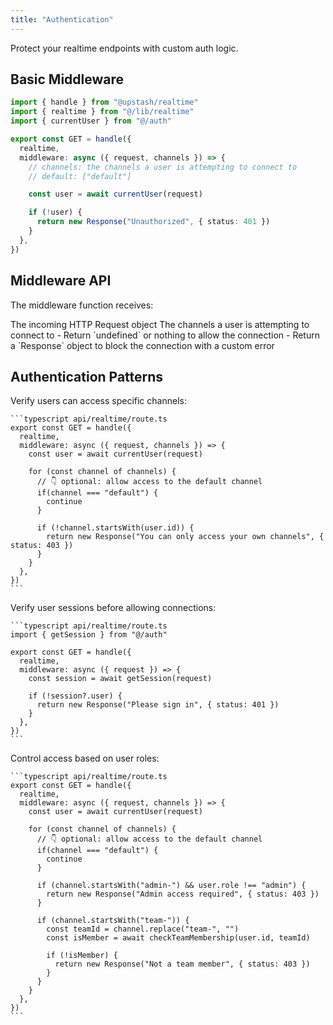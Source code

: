 ```yaml
---
title: "Authentication"
---
```


Protect your realtime endpoints with custom auth logic.

## Basic Middleware

```typescript api/realtime/route.ts
import { handle } from "@upstash/realtime"
import { realtime } from "@/lib/realtime"
import { currentUser } from "@/auth"

export const GET = handle({
  realtime,
  middleware: async ({ request, channels }) => {
    // channels: the channels a user is attempting to connect to
    // default: ["default"]

    const user = await currentUser(request)

    if (!user) {
      return new Response("Unauthorized", { status: 401 })
    }
  },
})
```

## Middleware API

The middleware function receives:

<ParamField path="request" type="Request">
  The incoming HTTP Request object
</ParamField>

<ParamField path="channels" type="string[]" default="['default']">
  The channels a user is attempting to connect to
</ParamField>

<ResponseField name="return">
  - Return `undefined` or nothing to allow the connection - Return a `Response` object to
  block the connection with a custom error
</ResponseField>

## Authentication Patterns

<AccordionGroup>
 <Accordion title="User-Based Auth">
    Verify users can access specific channels:

    ```typescript api/realtime/route.ts
    export const GET = handle({
      realtime,
      middleware: async ({ request, channels }) => {
        const user = await currentUser(request)

        for (const channel of channels) {
          // 👇 optional: allow access to the default channel
          if(channel === "default") {
            continue
          }

          if (!channel.startsWith(user.id)) {
            return new Response("You can only access your own channels", { status: 403 })
          }
        }
      },
    })
    ```

  </Accordion>
  
  <Accordion title="Session-Based Auth">
    Verify user sessions before allowing connections:

    ```typescript api/realtime/route.ts
    import { getSession } from "@/auth"

    export const GET = handle({
      realtime,
      middleware: async ({ request }) => {
        const session = await getSession(request)

        if (!session?.user) {
          return new Response("Please sign in", { status: 401 })
        }
      },
    })
    ```

  </Accordion>

  <Accordion title="Role-Based Access">
    Control access based on user roles:

    ```typescript api/realtime/route.ts
    export const GET = handle({
      realtime,
      middleware: async ({ request, channels }) => {
        const user = await currentUser(request)

        for (const channel of channels) {
          // 👇 optional: allow access to the default channel
          if(channel === "default") {
            continue
          }

          if (channel.startsWith("admin-") && user.role !== "admin") {
            return new Response("Admin access required", { status: 403 })
          }

          if (channel.startsWith("team-")) {
            const teamId = channel.replace("team-", "")
            const isMember = await checkTeamMembership(user.id, teamId)

            if (!isMember) {
              return new Response("Not a team member", { status: 403 })
            }
          }
        }
      },
    })
    ```

  </Accordion>
</AccordionGroup>